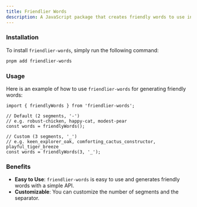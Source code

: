 ```yaml
---
title: Friendlier Words
description: A JavaScript package that creates friendly words to use in your app, handy for generating project names.
---
```


### Installation

To install `friendlier-words`, simply run the following command:

```sh Terminal
pnpm add friendlier-words
```

### Usage

Here is an example of how to use `friendlier-words` for generating friendly words:

```tsx get-project-name.ts
import { friendlyWords } from 'friendlier-words';

// Default (2 segments, '-')
// e.g. robust-chicken, happy-cat, modest-pear
const words = friendlyWords();

// Custom (3 segments, '_')
// e.g. keen_explorer_oak, comforting_cactus_constructor, playful_tiger_breeze
const words = friendlyWords(3, '_');
```

### Benefits

- <Icon icon="check" iconType="solid" /> **Easy to Use**: `friendlier-words` is easy to use and generates friendly words with a simple API.
- <Icon icon="check" iconType="solid" /> **Customizable**: You can customize the number of segments and the separator.

